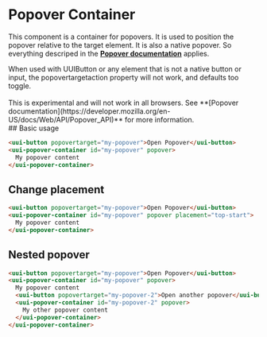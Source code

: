 
<Meta of={stories} />

# Popover Container

This component is a container for popovers. It is used to position the popover relative to the target element.
It is also a native popover. So everything descriped in the **[Popover documentation](https://developer.mozilla.org/en-US/docs/Web/API/Popover_API)** applies.

<div
  style={{
    borderLeft: '10px solid #f3d41b',
    background: '#f3d41b24',
    padding: '0px 12px',
    display: 'flex',
  }}>
  When used with UUIButton or any element that is not a native button or input,
  the popovertargetaction property will not work, and defaults too toggle.
</div>
<br />
<div
  style={{
    borderLeft: '10px solid #e25555',
    background: '#e2555512',
    padding: '0px 12px',
    display: 'flex',
  }}>
  This is experimental and will not work in all browsers. See **[Popover
  documentation](https://developer.mozilla.org/en-US/docs/Web/API/Popover_API)**
  for more information.
</div>
<Controls />
## Basic usage

```html
<uui-button popovertarget="my-popover">Open Popover</uui-button>
<uui-popover-container id="my-popover" popover>
  My popover content
</uui-popover-container>
```

## Change placement

```html
<uui-button popovertarget="my-popover">Open Popover</uui-button>
<uui-popover-container id="my-popover" popover placement="top-start">
  My popover content
</uui-popover-container>
```

## Nested popover

```html
<uui-button popovertarget="my-popover">Open Popover</uui-button>
<uui-popover-container id="my-popover" popover>
  My popover content
  <uui-button popovertarget="my-popover-2">Open another popover</uui-button>
  <uui-popover-container id="my-popover-2" popover>
    My other popover content
  </uui-popover-container>
</uui-popover-container>
```

